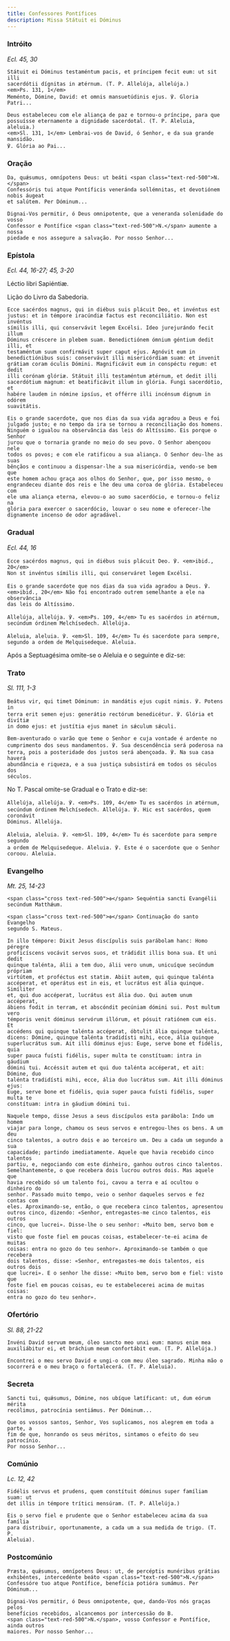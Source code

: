 ```yaml
---
title: Confessores Pontífices
description: Missa Státuit ei Dóminus
---
```


### Intróito

<em>Ecl. 45, 30</em>

<div class="side-by-side not-content">

    Státuit ei Dóminus testaméntum pacis, et príncipem fecit eum: ut sit illi
    sacerdótii dígnitas in ætérnum. (T. P. Allelúja, allelúja.)
    <em>Ps. 131, 1</em>
    Meménto, Dómine, David: et omnis mansuetúdinis ejus. ℣. Gloria Patri...

    Deus estabeleceu com ele aliança de paz e tornou-o príncipe, para que
    possuísse eternamente a dignidade sacerdotal. (T. P. Aleluia, aleluia.)
    <em>Sl. 131, 1</em> Lembrai-vos de David, ó Senhor, e da sua grande mansidão.
    ℣. Glória ao Pai...

</div>

### Oração

<div class="side-by-side not-content">

    Da, quǽsumus, omnípotens Deus: ut beáti <span class="text-red-500">N.</span>
    Confessóris tui atque Pontíficis veneránda sollémnitas, et devotiónem nobis áugeat
    et salútem. Per Dóminum...

    Dignai-Vos permitir, ó Deus omnipotente, que a veneranda solenidade do vosso
    Confessor e Pontífice <span class="text-red-500">N.</span> aumente a nossa
    piedade e nos assegure a salvação. Por nosso Senhor...

</div>

### Epístola

<em>Ecl. 44, 16-27; 45, 3-20</em>

<div class="side-by-side not-content">

Léctio libri Sapiéntiæ.

Lição do Livro da Sabedoria.

    Ecce sacérdos magnus, qui in diébus suis plácuit Deo, et invéntus est
    justus: et in témpore iracúndiæ factus est reconciliátio. Non est invéntus
    símilis illi, qui conservávit legem Excélsi. Ideo jurejurándo fecit illum
    Dóminus créscere in plebem suam. Benedictiónem ómnium géntium dedit illi, et
    testaméntum suum confirmávit super caput ejus. Agnóvit eum in
    benedictiónibus suis: conservávit illi misericórdiam suam: et invenit
    grátiam coram óculis Dómini. Magnificávit eum in conspéctu regum: et dedit
    illi corónam glóriæ. Státuit illi testaméntum ætérnum, et dedit illi
    sacerdótium magnum: et beatificávit illum in glória. Fungi sacerdótio, et
    habére laudem in nómine ipsíus, et offérre illi incénsum dignum in odórem
    suavitátis.

    Eis o grande sacerdote, que nos dias da sua vida agradou a Deus e foi
    julgado justo; e no tempo da ira se tornou a reconciliação dos homens.
    Ninguém o igualou na observância das leis do Altíssimo. Eis porque o Senhor
    jurou que o tornaria grande no meio do seu povo. O Senhor abençoou nele
    todos os povos; e com ele ratificou a sua aliança. O Senhor deu-lhe as suas
    bênçãos e continuou a dispensar-lhe a sua misericórdia, vendo-se bem que
    este homem achou graça aos olhos do Senhor, que, por isso mesmo, o
    engrandeceu diante dos reis e lhe deu uma coroa de glória. Estabeleceu com
    ele uma aliança eterna, elevou-o ao sumo sacerdócio, e tornou-o feliz na
    glória para exercer o sacerdócio, louvar o seu nome e oferecer-lhe
    dignamente incenso de odor agradável.

</div>

### Gradual

<em>Ecl. 44, 16</em>

<div class="side-by-side not-content">

    Ecce sacérdos magnus, qui in diébus suis plácuit Deo. ℣. <em>ibid., 20</em>
    Non st invéntus símilis illi, qui conserváret legem Excélsi.

    Eis o grande sacerdote que nos dias da sua vida agradou a Deus. ℣.
    <em>ibid., 20</em> Não foi encontrado outrem semelhante a ele na observância
    das leis do Altíssimo.

    Allelúja, allelúja. ℣. <em>Ps. 109, 4</em> Tu es sacérdos in ætérnum,
    secúndum órdinem Melchísedech. Allelúja.

    Aleluia, aleluia. ℣. <em>Sl. 109, 4</em> Tu és sacerdote para sempre,
    segundo a ordem de Melquisedeque. Aleluia.

</div>

<aside>Após a Septuagésima omite-se o Aleluia e o seguinte e diz-se:</aside>

### Trato

<em>Sl. 111, 1-3</em>

<div class="side-by-side not-content">

    Beátus vir, qui timet Dóminum: in mandátis ejus cupit nimis. ℣. Potens in
    terra erit semen ejus: generátio rectórum benedicétur. ℣. Glória et divítiæ
    in domo ejus: et justítia ejus manet in sǽculum sǽculi.

    Bem-aventurado o varão que teme o Senhor e cuja vontade é ardente no
    cumprimento dos seus mandamentos. ℣. Sua descendência será poderosa na
    terra, pois a posteridade dos justos será abençoada. ℣. Na sua casa haverá
    abundância e riqueza, e a sua justiça subsistirá em todos os séculos dos
    séculos.

</div>

<aside>No T. Pascal omite-se Gradual e o Trato e diz-se:</aside>

<div class="side-by-side not-content">

    Allelúja, allelúja. ℣. <em>Ps. 109, 4</em> Tu es sacérdos in ætérnum,
    secúndum órdinem Melchísedech. Allelúja. ℣. Hic est sacérdos, quem coronávit
    Dóminus. Allelúja.

    Aleluia, aleluia. ℣. <em>Sl. 109, 4</em> Tu és sacerdote para sempre segundo
    a ordem de Melquisedeque. Aleluia. ℣. Este é o sacerdote que o Senhor
    coroou. Aleluia.

</div>

### Evangelho

<em>Mt. 25, 14-23</em>

<div class="side-by-side not-content">

    <span class="cross text-red-500">✠</span> Sequéntia sancti Evangélii
    secúndum Matthǽum.

    <span class="cross text-red-500">✠</span> Continuação do santo Evangelho
    segundo S. Mateus.

    In illo témpore: Dixit Jesus discípulis suis parábolam hanc: Homo péregre
    proficíscens vocávit servos suos, et trádidit illis bona sua. Et uni dedit
    quinque talénta, álii a tem duo, álii vero unum, unicuíque secúndum própriam
    virtútem, et proféctus est statim. Abiit autem, qui quinque talénta
    accéperat, et operátus est in eis, et lucrátus est ália quinque. Simíliter
    et, qui duo accéperat, lucrátus est ália duo. Qui autem unum accéperat,
    ábiens fodit in terram, et abscóndit pecúniam dómini sui. Post multum vero
    témporis venit dóminus servórum illórum, et pósuit ratiónem cum eis. Et
    accédens qui quinque talénta accéperat, óbtulit ália quinque talénta,
    dicens: Dómine, quinque talénta tradidísti mihi, ecce, ália quinque
    superlucrátus sum. Ait illi dóminus ejus: Euge, serve bone et fidélis, quia
    super pauca fuísti fidélis, super multa te constítuam: intra in gáudium
    dómini tui. Accéssit autem et qui duo talénta accéperat, et ait: Dómine, duo
    talénta tradidísti mihi, ecce, ália duo lucrátus sum. Ait illi dóminus ejus:
    Euge, serve bone et fidélis, quia super pauca fuísti fidélis, super multa te
    constítuam: intra in gáudium dómini tui.

    Naquele tempo, disse Jesus a seus discípulos esta parábola: Indo um homem
    viajar para longe, chamou os seus servos e entregou-lhes os bens. A um deu
    cinco talentos, a outro dois e ao terceiro um. Deu a cada um segundo a sua
    capacidade; partindo imediatamente. Aquele que havia recebido cinco talentos
    partiu, e, negociando com este dinheiro, ganhou outros cinco talentos.
    Semelhantemente, o que recebera dois lucrou outros dois. Mas aquele que
    havia recebido só um talento foi, cavou a terra e aí ocultou o dinheiro do
    senhor. Passado muito tempo, veio o senhor daqueles servos e fez contas com
    eles. Aproximando-se, então, o que recebera cinco talentos, apresentou
    outros cinco, dizendo: «Senhor, entregastes-me cinco talentos, eis outros
    cinco, que lucrei». Disse-lhe o seu senhor: «Muito bem, servo bom e fiel:
    visto que foste fiel em poucas coisas, estabelecer-te-ei acima de muitas
    coisas: entra no gozo do teu senhor». Aproximando-se também o que recebera
    dois talentos, disse: «Senhor, entregastes-me dois talentos, eis outros dois
    que lucrei». E o senhor lhe disse: «Muito bem, servo bom e fiel: visto que
    foste fiel em poucas coisas, eu te estabelecerei acima de muitas coisas:
    entra no gozo do teu senhor».

</div>

### Ofertório

<em>Sl. 88, 21-22</em>

<div class="side-by-side not-content">

    Invéni David servum meum, óleo sancto meo unxi eum: manus enim mea
    auxiliábitur ei, et bráchium meum confortábit eum. (T. P. Allelúja.)

    Encontrei o meu servo David e ungi-o com meu óleo sagrado. Minha mão o
    socorrerá e o meu braço o fortalecerá. (T. P. Aleluia).

</div>

### Secreta

<div class="side-by-side not-content">

    Sancti tui, quǽsumus, Dómine, nos ubíque lætíficant: ut, dum eórum mérita
    recólimus, patrocínia sentiámus. Per Dóminum...

    Que os vossos santos, Senhor, Vos suplicamos, nos alegrem em toda a parte, a
    fim de que, honrando os seus méritos, sintamos o efeito do seu patrocínio.
    Por nosso Senhor...

</div>

### Comúnio

<em>Lc. 12, 42</em>

<div class="side-by-side not-content">

    Fidélis servus et prudens, quem constítuit dóminus super famíliam suam: ut
    det illis in témpore trítici mensúram. (T. P. Allelúja.)

    Eis o servo fiel e prudente que o Senhor estabeleceu acima da sua família
    para distribuir, oportunamente, a cada um a sua medida de trigo. (T. P.
    Aleluia).

</div>

### Postcomúnio

<div class="side-by-side not-content">

    Præsta, quǽsumus, omnípotens Deus: ut, de percéptis munéribus grátias
    exhibéntes, intercedénte beáto <span class="text-red-500">N.</span>
    Confessóre tuo atque Pontífice, benefícia potióra sumámus. Per Dóminum...

    Dignai-Vos permitir, ó Deus omnipotente, que, dando-Vos nós graças pelos
    benefícios recebidos, alcancemos por intercessão do B.
    <span class="text-red-500">N.</span>, vosso Confessor e Pontífice, ainda outros
    maiores. Por nosso Senhor...

</div>
